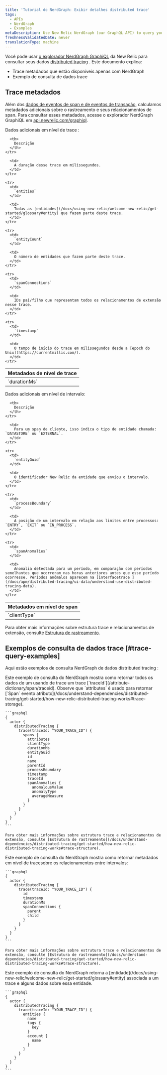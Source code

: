 ```yaml
---
title: 'Tutorial do NerdGraph: Exibir detalhes distributed trace'
tags:
  - APIs
  - NerdGraph
  - Examples
metaDescription: Use New Relic NerdGraph (our GraphQL API) to query your distributed trace data.
freshnessValidatedDate: never
translationType: machine
---
```


Você pode usar [o explorador NerdGraph GraphiQL](https://api.newrelic.com/graphiql) da New Relic para consultar seus dados [distributed tracing](/docs/understand-dependencies/distributed-tracing/get-started/introduction-distributed-tracing) . Este documento explica:

* Trace metadados que estão disponíveis apenas com NerdGraph
* Exemplo de consulta de dados trace

## Trace metadados

Além dos [dados de eventos de span e de eventos de transação](/docs/understand-dependencies/distributed-tracing/get-started/how-new-relic-distributed-tracing-works#trace-structure), calculamos metadados adicionais sobre o rastreamento e seus relacionamentos de span. Para consultar esses metadados, acesse o explorador NerdGraph GraphiQL em [api.newrelic.com/graphiql](https://api.newrelic.com/graphiql).

Dados adicionais em nível de trace :

<table>
  <thead>
    <tr>
      <th style={{ width: "180px" }}>
        Metadados de nível de trace
      </th>

      <th>
        Descrição
      </th>
    </tr>
  </thead>

  <tbody>
    <tr>
      <td>
        `durationMs`
      </td>

      <td>
        A duração desse trace em milissegundos.
      </td>
    </tr>

    <tr>
      <td>
        `entities`
      </td>

      <td>
        Todas as [entidades](/docs/using-new-relic/welcome-new-relic/get-started/glossary#entity) que fazem parte deste trace.
      </td>
    </tr>

    <tr>
      <td>
        `entityCount`
      </td>

      <td>
        O número de entidades que fazem parte deste trace.
      </td>
    </tr>

    <tr>
      <td>
        `spanConnections`
      </td>

      <td>
        IDs pai/filho que representam todos os relacionamentos de extensão nesse trace.
      </td>
    </tr>

    <tr>
      <td>
        `timestamp`
      </td>

      <td>
        O tempo de início do trace em milissegundos desde a [epoch do Unix](https://currentmillis.com/).
      </td>
    </tr>
  </tbody>
</table>

Dados adicionais em nível de intervalo:

<table>
  <thead>
    <tr>
      <th style={{ width: "180px" }}>
        Metadados em nível de span
      </th>

      <th>
        Descrição
      </th>
    </tr>
  </thead>

  <tbody>
    <tr>
      <td>
        `clientType`
      </td>

      <td>
        Para um span de cliente, isso indica o tipo de entidade chamada: `DATASTORE` ou `EXTERNAL`.
      </td>
    </tr>

    <tr>
      <td>
        `entityGuid`
      </td>

      <td>
        O identificador New Relic da entidade que enviou o intervalo.
      </td>
    </tr>

    <tr>
      <td>
        `processBoundary`
      </td>

      <td>
        A posição de um intervalo em relação aos limites entre processos: `ENTRY`, `EXIT` ou `IN_PROCESS`.
      </td>
    </tr>

    <tr>
      <td>
        `spanAnomalies`
      </td>

      <td>
        Anomalia detectada para um período, em comparação com períodos semelhantes que ocorreram nas horas anteriores antes que esse período ocorresse. Períodos anômalos aparecem na [interfacetrace ](/docs/apm/distributed-tracing/ui-data/understand-use-distributed-tracing-data).
      </td>
    </tr>
  </tbody>
</table>

Para obter mais informações sobre estrutura trace e relacionamentos de extensão, consulte [Estrutura de rastreamento](/docs/understand-dependencies/distributed-tracing/get-started/how-new-relic-distributed-tracing-works#trace-structure).

## Exemplos de consulta de dados trace [#trace-query-examples]

Aqui estão exemplos de consulta NerdGraph de dados distributed tracing :

<CollapserGroup>
  <Collapser id="traceid" title="Consulta por ID trace">
    Este exemplo de consulta do NerdGraph mostra como retornar todos os dados de um usando de trace um trace [`traceId`](/attribute-dictionary/span/traceid). Observe que `attributes` é usado para retornar [`Span` evento atributo](/docs/understand-dependencies/distributed-tracing/get-started/how-new-relic-distributed-tracing-works#trace-storage).

    ```graphql
    {
      actor {
        distributedTracing {
          trace(traceId: "YOUR_TRACE_ID") {
            spans {
              attributes
              clientType
              durationMs
              entityGuid
              id
              name
              parentId
              processBoundary
              timestamp
              traceId
              spanAnomalies {
                anomalousValue
                anomalyType
                averageMeasure
              }
            }
          }
        }
      }
    }
    ```

    Para obter mais informações sobre estrutura trace e relacionamentos de extensão, consulte [Estrutura de rastreamento](/docs/understand-dependencies/distributed-tracing/get-started/how-new-relic-distributed-tracing-works#trace-structure).
  </Collapser>

  <Collapser id="trace-data" title="Consulta span dados de relacionamento">
    Este exemplo de consulta do NerdGraph mostra como retornar metadados em nível de tracesobre os relacionamentos entre intervalos:

    ```graphql
    {
      actor {
        distributedTracing {
          trace(traceId: "YOUR_TRACE_ID") {
            id
            timestamp
            durationMs
            spanConnections {
              parent
              child
            }
          }
        }
      }
    }
    ```

    Para obter mais informações sobre estrutura trace e relacionamentos de extensão, consulte [Estrutura de rastreamento](/docs/understand-dependencies/distributed-tracing/get-started/how-new-relic-distributed-tracing-works#trace-structure).
  </Collapser>

  <Collapser id="entity-data" title="Consultar dados da entidade em um trace">
    Este exemplo de consulta do NerdGraph retorna a [entidade](/docs/using-new-relic/welcome-new-relic/get-started/glossary#entity) associada a um trace e alguns dados sobre essa entidade.

    ```graphql
    {
      actor {
        distributedTracing {
          trace(traceId: "YOUR_TRACE_ID") {
            entities {
              name
              tags {
                key
              }
              account {
                name
              }
            }
          }
        }
      }
    }
    ```
  </Collapser>
</CollapserGroup>